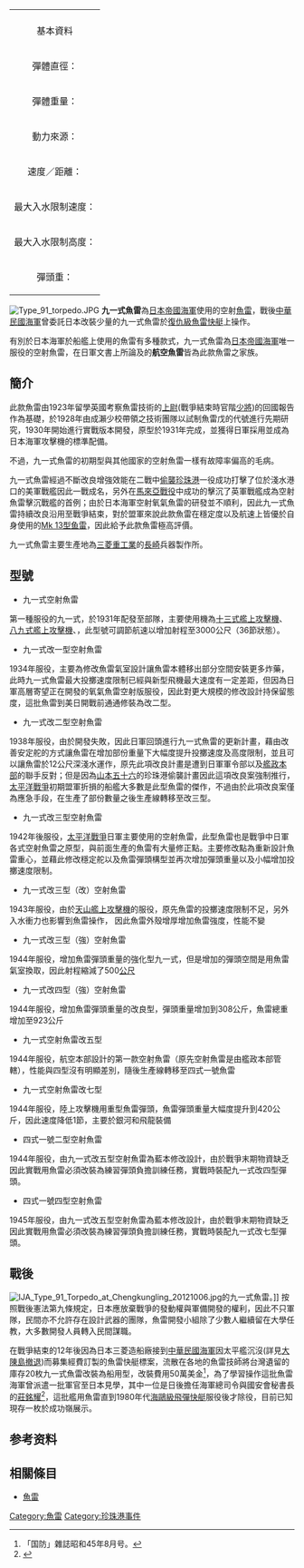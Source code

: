 {{Refimprove|time=2022-03-23T13:41:47+00:00}}
{| border="1" cellpadding="2" cellspacing="0" align="right" style="width:300px;border-collapse:collapse;margin:10px"
|align="center" colspan="2"|
|---
|align="center" colspan="2"|基本資料
|---
|彈體直徑：|| 450毫米
|---
|彈體重量：|| 852公斤
|---
|動力來源：|| 空氣+汽油驅動8汽缸星型引擎，140匹馬力
|---
|速度／距離：|| 42[[節|節]]2000[[公尺|公尺]]
|---
|最大入水限制速度：|| 454[[公里|公里]]／小時
|---
|最大入水限制高度：|| 200公尺
|---
|彈頭重：|| 240公斤
|}

[[File:Type_91_torpedo.JPG|thumb]]
'''九一式魚雷'''為[[日本帝國海軍|日本帝國海軍]]使用的空射[[魚雷|魚雷]]，戰後[[中華民國海軍|中華民國海軍]]曾委託日本改裝少量的九一式魚雷於[[復仇級魚雷快艇|復仇級魚雷快艇]]上操作。

有別於日本海軍於船艦上使用的魚雷有多種款式，九一式魚雷為[[日本帝國海軍|日本帝國海軍]]唯一服役的空射魚雷，在日軍文書上所論及的'''航空魚雷'''皆為此款魚雷之家族。
==簡介==
此款魚雷由1923年留學英國考察魚雷技術的{{tsl|jp|成瀬正二|成瀨正二}}[[上尉|上尉]](戰爭結束時官階[[少將|少將]])的回國報告作為基礎，於1928年由成瀨少校帶領之技術團隊以試制魚雷戊的代號進行先期研究，1930年開始進行實戰版本開發，原型於1931年完成，並獲得日軍採用並成為日本海軍攻擊機的標準配備。

不過，九一式魚雷的初期型與其他國家的空射魚雷一樣有故障率偏高的毛病。

九一式魚雷經過不斷改良增強效能在二戰中[[偷襲珍珠港|偷襲珍珠港]]一役成功打擊了位於淺水港口的美軍戰艦因此一戰成名，另外在[[馬來亞戰役|馬來亞戰役]]中成功的擊沉了英軍戰艦成為空射魚雷擊沉戰艦的首例；由於日本海軍空射氧氣魚雷的研發並不順利，因此九一式魚雷持續改良沿用至戰爭結束，對於盟軍來說此款魚雷在穩定度以及航速上皆優於自身使用的[[Mk_13型鱼雷|Mk 13型鱼雷]]，因此給予此款魚雷極高評價。

九一式魚雷主要生產地為[[三菱重工業|三菱重工業]]的[[長崎|長崎]]兵器製作所。

==型號==
* 九一式空射魚雷
第一種服役的九一式，於1931年配發至部隊，主要使用機為[[十三式艦上攻擊機|十三式艦上攻擊機]]、[[八九式艦上攻擊機|八九式艦上攻擊機]]、{{tsl|ja|九二式艦上攻撃機||九二式艦上攻撃機}}，此型號可調節航速以增加射程至3000公尺（36節狀態）。

* 九一式改一型空射魚雷
1934年服役，主要為修改魚雷氣室設計讓魚雷本體移出部分空間安裝更多炸藥，此時九一式魚雷最大投擲速度限制已經與新型飛機最大速度有一定差距，但因為日軍高層寄望正在開發的氧氣魚雷空射版{{tsl|ja|酸素魚雷#各種酸素魚雷の要目|九四式魚雷}}服役，因此對更大規模的修改設計持保留態度，這批魚雷到美日開戰前通通修裝為改二型。

* 九一式改二型空射魚雷
1938年服役，由於{{tsl|ja|酸素魚雷#各種酸素魚雷の要目|九四式空射魚雷}}開發失敗，因此日軍回頭進行九一式魚雷的更新計畫，藉由改善安定舵的方式讓魚雷在增加部份重量下大幅度提升投擲速度及高度限制，並且可以讓魚雷於12公尺深淺水運作，原先此項改良計畫是遭到日軍軍令部以及[[艦政本部|艦政本部]]的聯手反對；但是因為[[山本五十六|山本五十六]]的珍珠港偷襲計畫因此這項改良案強制推行，[[太平洋戰爭|太平洋戰爭]]初期盟軍折損的船艦大多數是此型魚雷的傑作，不過由於此項改良案僅為應急手段，在生產了部份數量之後生產線轉移至改三型。

* 九一式改三型空射魚雷
1942年後服役，[[太平洋戰爭|太平洋戰爭]]日軍主要使用的空射魚雷，此型魚雷也是戰爭中日軍各式空射魚雷之原型，與前面生產的魚雷有大量修正點。主要修改點為重新設計魚雷重心，並藉此修改穩定舵以及魚雷彈頭構型並再次增加彈頭重量以及小幅增加投擲速度限制。

* 九一式改三型（改）空射魚雷
1943年服役，由於[[天山艦上攻擊機|天山艦上攻擊機]]的服役，原先魚雷的投擲速度限制不足，另外入水衝力也影響到魚雷操作，
因此魚雷外殼增厚增加魚雷強度，性能不變

* 九一式改三型（強）空射魚雷
1944年服役，增加魚雷彈頭重量的強化型九一式，但是增加的彈頭空間是用魚雷氣室換取，因此射程縮減了500[[公尺|公尺]]

* 九一式改四型（強）空射魚雷
1944年服役，增加魚雷彈頭重量的改良型，彈頭重量增加到308公斤，魚雷總重增加至923公斤

* 九一式空射魚雷改五型
1944年服役，航空本部設計的第一款空射魚雷（原先空射魚雷是由艦政本部管轄），性能與四型沒有明顯差別，隨後生產線轉移至四式一號魚雷

* 九一式空射魚雷改七型
1944年服役，陸上攻擊機用重型魚雷彈頭，魚雷彈頭重量大幅度提升到420公斤，因此速度降低1節，主要於銀河和飛龍裝備

* 四式一號二型空射魚雷
1944年服役，由九一式改五型空射魚雷為藍本修改設計，由於戰爭末期物資缺乏因此實戰用魚雷必須改裝為練習彈頭負擔訓練任務，實戰時裝配九一式改四型彈頭。

* 四式一號四型空射魚雷
1945年服役，由九一式改五型空射魚雷為藍本修改設計，由於戰爭末期物資缺乏因此實戰用魚雷必須改裝為練習彈頭負擔訓練任務，實戰時裝配九一式改七型彈頭。

==戰後==
[[File:IJA_Type_91_Torpedo_at_Chengkungling_20121006.jpg|thumb]]的九一式魚雷。]]
按照戰後憲法第九條規定，日本應放棄戰爭的發動權與軍備開發的權利，因此不只軍隊，民間亦不允許存在設計武器的團隊，魚雷開發小組除了少數人繼續留在大學任教，大多數開發人員轉入民間謀職。

在戰爭結束的12年後因為日本三菱造船廠接到[[中華民國海軍|中華民國海軍]]因太平艦沉沒(詳見[[大陳島撤退|大陳島撤退]])而募集經費訂製的魚雷快艇標案，流散在各地的魚雷技師將台灣遺留的庫存20枚九一式魚雷改裝為船用型，改裝費用50萬美金<ref>「国防」雜誌昭和45年8月号。</ref>，為了學習操作這批魚雷海軍曾派遣一批軍官至日本見學，其中一位是日後擔任海軍總司令與國安會秘書長的[[莊銘耀|莊銘耀]]<ref>{{Cite web |url=http://cnausa.org/46garden/15/46-15.html |title=海軍官校46園地珠璣篇 |accessdate=2011-06-04 |archive-date=2014-03-20 |archive-url=https://web.archive.org/web/20140320215248/http://cnausa.org/46garden/15/46-15.html |dead-url=no }}</ref>，這批艦用魚雷直到1980年代[[海鷗級飛彈快艇|海鷗級飛彈快艇]]服役後才除役，目前已知現存一枚於成功嶺展示。

== 参考资料 ==
{{reflist}}
==相關條目==
*[[魚雷|魚雷]]

[[Category:魚雷|Category:魚雷]]
[[Category:珍珠港事件|Category:珍珠港事件]]